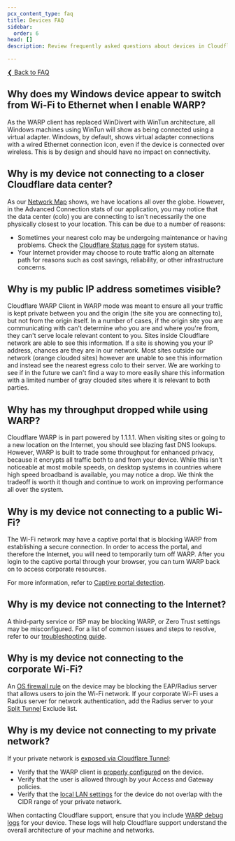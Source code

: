 ```yaml
---
pcx_content_type: faq
title: Devices FAQ
sidebar:
  order: 6
head: []
description: Review frequently asked questions about devices in Cloudflare Zero Trust.

---
```


[❮ Back to FAQ](/cloudflare-one/faq/)

## Why does my Windows device appear to switch from Wi-Fi to Ethernet when I enable WARP?

As the WARP client has replaced WinDivert with WinTun architecture, all Windows machines using WinTun will show as being connected using a virtual adapter. Windows, by default, shows virtual adapter connections with a wired Ethernet connection icon, even if the device is connected over wireless. This is by design and should have no impact on connectivity.

## Why is my device not connecting to a closer Cloudflare data center?

As our [Network Map](https://www.cloudflare.com/en-gb/network/) shows, we have locations all over the globe. However, in the Advanced Connection stats of our application, you may notice that the data center (colo) you are connecting to isn't necessarily the one physically closest to your location. This can be due to a number of reasons:

* Sometimes your nearest colo may be undergoing maintenance or having problems. Check the [Cloudflare Status page](https://www.cloudflarestatus.com/) for system status.
* Your Internet provider may choose to route traffic along an alternate path for reasons such as cost savings, reliability, or other infrastructure concerns.

## Why is my public IP address sometimes visible?

Cloudflare WARP Client in WARP mode was meant to ensure all your traffic is kept private between you and the origin (the site you are connecting to), but not from the origin itself. In a number of cases, if the origin site you are communicating with can't determine who you are and where you're from, they can't serve locale relevant content to you.
Sites inside Cloudflare network are able to see this information. If a site is showing you your IP address, chances are they are in our network. Most sites outside our network (orange clouded sites) however are unable to see this information and instead see the nearest egress colo to their server. We are working to see if in the future we can't find a way to more easily share this information with a limited number of gray clouded sites where it is relevant to both parties.

## Why has my throughput dropped while using WARP?

Cloudflare WARP is in part powered by 1.1.1.1. When visiting sites or going to a new location on the Internet, you should see blazing fast DNS lookups. However, WARP is built to trade some throughput for enhanced privacy, because it encrypts all traffic both to and from your device. While this isn't noticeable at most mobile speeds, on desktop systems in countries where high speed broadband is available, you may notice a drop. We think the tradeoff is worth it though and continue to work on improving performance all over the system.

## Why is my device not connecting to a public Wi-Fi?

The Wi-Fi network may have a captive portal that is blocking WARP from establishing a secure connection. In order to access the portal, and therefore the Internet, you will need to temporarily turn off WARP. After you login to the captive portal through your browser, you can turn WARP back on to access corporate resources.

For more information, refer to [Captive portal detection](/cloudflare-one/connections/connect-devices/warp/configure-warp/warp-settings/captive-portals/).

## Why is my device not connecting to the Internet?

A third-party service or ISP may be blocking WARP, or Zero Trust settings may be misconfigured. For a list of common issues and steps to resolve, refer to our [troubleshooting guide](/cloudflare-one/connections/connect-devices/warp/troubleshooting/common-issues/).

## Why is my device not connecting to the corporate Wi-Fi?

An [OS firewall rule](/cloudflare-one/connections/connect-devices/warp/configure-warp/route-traffic/warp-architecture/#system-firewall) on the device may be blocking the EAP/Radius server that allows users to join the Wi-Fi network. If your corporate Wi-Fi uses a Radius server for network authentication, add the Radius server to your [Split Tunnel](/cloudflare-one/connections/connect-devices/warp/configure-warp/route-traffic/split-tunnels/) Exclude list.

## Why is my device not connecting to my private network?

If your private network is [exposed via Cloudflare Tunnel](/cloudflare-one/connections/connect-networks/private-net/cloudflared/):

* Verify that the WARP client is [properly configured](/cloudflare-one/connections/connect-networks/private-net/cloudflared/#device-configuration) on the device.
* Verify that the user is allowed through by your Access and Gateway policies.
* Verify that the [local LAN settings](/cloudflare-one/connections/connect-networks/private-net/cloudflared/#router-configuration) for the device do not overlap with the CIDR range of your private network.

When contacting Cloudflare support, ensure that you include [WARP debug logs](/cloudflare-one/connections/connect-devices/warp/troubleshooting/warp-logs/) for your device. These logs will help Cloudflare support understand the overall architecture of your machine and networks.

